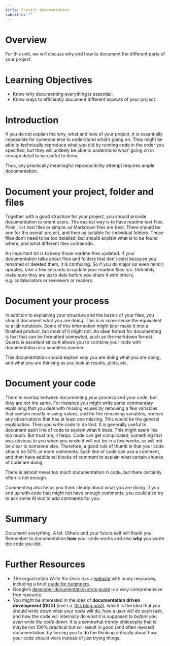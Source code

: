 ```yaml
---
title: Project documentation
subtitle: ""
---
```


# Overview

For this unit, we will discuss why and how to document the different parts of your project.


# Learning Objectives

- Know why documenting everything is essential.
- Know ways to efficiently document different aspects of your project.


# Introduction

If you do not explain the why, what and how of your project, it is essentially impossible for someone else to understand what's going on. They might be able to technically reproduce what you did by running code in the order you specified, but they will unlikely be able to understand what' going on in enough detail to be useful to them.

Thus, any practically meaningful reproducibility attempt requires ample documentation.


# Document your project, folder and files 

Together with a good structure for your project, you should provide documentation to orient users. The easiest way is to have readme text files. Plain `.txt` text files or simple`.md` Markdown files are best. There should be one for the overall project, and then as suitable for individual folders. Those files don't need to be too detailed, but should explain what is to be found where, and what different files contain/do.

An important bit is to keep those readme files updated. If your documentation talks about files and folders that don't exist because you renamed or deleted them, it is confusing. So if you do major (or even minor) updates, take a few seconds to update your readme files too. Definitely make sure they are up to date before you share it with others, e.g. collaborators or reviewers or readers.

# Document your process

In addition to explaining your structure and the basics of your files, you should document what you are doing. This is in some sense the equivalent to a lab notebook. Some of this information might later make it into a finished product, but most of it might not. An ideal format for documenting is text that can be formatted somewhat, such as the markdown format. Quarto is excellent since it allows you to combine your code with documentation in a seamless manner.

This documentation should explain why you are doing what you are doing, and what you are thinking as you look at results, plots, etc. 


# Document your code

There is overlap between documenting your process and your code, but they are not the same. For instance you might write some commentary explaining that you deal with missing values by removing a few variables that contain mostly missing values, and for the remaining variables, remove any observations that has at least one missing. This would be the general explanation. Then you write code to do that. It is generally useful to document each line of code to explain what it does. This might seem like too much. But trust me, it helps. Code can get complicated, something that was obvious to you when you wrote it will not be in a few weeks, or will not be clear to someone else. Therefore, a good rule of thumb is that your code should be 50% or more comments. Each line of code can use a comment, and then have additional blocks of comment to explain what certain chunks of code are doing.

There is almost never too much documentation in code, but there certainly often is not enough.

Commenting also helps you think clearly about what you are doing. If you end up with code that might not have enough comments, you could also try to ask some AI tool to add comments for you. 


# Summary

Document everything. A lot. Others and your future self will thank you. Remember to documentation **how** your code works and also **why** you wrote the code you did.


# Further Resources

* The organization *Write the Docs* has a [website](https://www.writethedocs.org/) with many resources, including a brief [guide for beginners](https://www.writethedocs.org/guide/writing/beginners-guide-to-docs/).
* Google's [developer documentation style guide](https://developers.google.com/style) is a very comprehensive free resource.
* You might be interested in the idea of **documentation driven development (DDD)** (see i.a. [this blog post](https://unicorn-utterances.com/posts/documentation-driven-development)), which is the idea that you should write down what your code will do, how a user will do each task, and how the code will internally do what it is supposed to *before you even write the code down*. It is a somewhat trendy philosophy that is maybe not 100% practical but will result in good (and often revised) documentation, by forcing you to do the thinking critically about how your code should work instead of just trying things.